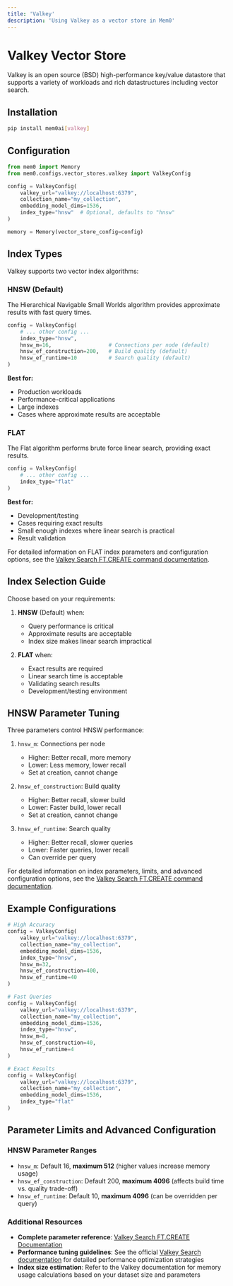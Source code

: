 ```yaml
---
title: 'Valkey'
description: 'Using Valkey as a vector store in Mem0'
---
```


# Valkey Vector Store

Valkey is an open source (BSD) high-performance key/value datastore that supports a variety of workloads and rich datastructures including vector search.

## Installation

```bash
pip install mem0ai[valkey]
```

## Configuration

```python
from mem0 import Memory
from mem0.configs.vector_stores.valkey import ValkeyConfig

config = ValkeyConfig(
    valkey_url="valkey://localhost:6379",
    collection_name="my_collection",
    embedding_model_dims=1536,
    index_type="hnsw"  # Optional, defaults to "hnsw"
)

memory = Memory(vector_store_config=config)
```

## Index Types

Valkey supports two vector index algorithms:

### HNSW (Default)
The Hierarchical Navigable Small Worlds algorithm provides approximate results with fast query times.

```python
config = ValkeyConfig(
    # ... other config ...
    index_type="hnsw",
    hnsw_m=16,                  # Connections per node (default)
    hnsw_ef_construction=200,   # Build quality (default)
    hnsw_ef_runtime=10          # Search quality (default)
)
```

**Best for:**
- Production workloads
- Performance-critical applications
- Large indexes
- Cases where approximate results are acceptable

### FLAT
The Flat algorithm performs brute force linear search, providing exact results.

```python
config = ValkeyConfig(
    # ... other config ...
    index_type="flat"
)
```

**Best for:**
- Development/testing
- Cases requiring exact results
- Small enough indexes where linear search is practical
- Result validation

For detailed information on FLAT index parameters and configuration options, see the [Valkey Search FT.CREATE command documentation](https://github.com/valkey-io/valkey-search/blob/main/COMMANDS.md#ftcreate).

## Index Selection Guide

Choose based on your requirements:

1. **HNSW** (Default) when:
   - Query performance is critical
   - Approximate results are acceptable
   - Index size makes linear search impractical

2. **FLAT** when:
   - Exact results are required
   - Linear search time is acceptable
   - Validating search results
   - Development/testing environment

## HNSW Parameter Tuning

Three parameters control HNSW performance:

1. `hnsw_m`: Connections per node
   - Higher: Better recall, more memory
   - Lower: Less memory, lower recall
   - Set at creation, cannot change

2. `hnsw_ef_construction`: Build quality
   - Higher: Better recall, slower build
   - Lower: Faster build, lower recall
   - Set at creation, cannot change

3. `hnsw_ef_runtime`: Search quality
   - Higher: Better recall, slower queries
   - Lower: Faster queries, lower recall
   - Can override per query

For detailed information on index parameters, limits, and advanced configuration options, see the [Valkey Search FT.CREATE command documentation](https://github.com/valkey-io/valkey-search/blob/main/COMMANDS.md#ftcreate).

## Example Configurations

```python
# High Accuracy
config = ValkeyConfig(
    valkey_url="valkey://localhost:6379",
    collection_name="my_collection",
    embedding_model_dims=1536,
    index_type="hnsw",
    hnsw_m=32,
    hnsw_ef_construction=400,
    hnsw_ef_runtime=40
)

# Fast Queries
config = ValkeyConfig(
    valkey_url="valkey://localhost:6379",
    collection_name="my_collection",
    embedding_model_dims=1536,
    index_type="hnsw",
    hnsw_m=8,
    hnsw_ef_construction=40,
    hnsw_ef_runtime=4
)

# Exact Results
config = ValkeyConfig(
    valkey_url="valkey://localhost:6379",
    collection_name="my_collection",
    embedding_model_dims=1536,
    index_type="flat"
)
```

## Parameter Limits and Advanced Configuration

### HNSW Parameter Ranges
- `hnsw_m`: Default 16, **maximum 512** (higher values increase memory usage)
- `hnsw_ef_construction`: Default 200, **maximum 4096** (affects build time vs. quality trade-off)
- `hnsw_ef_runtime`: Default 10, **maximum 4096** (can be overridden per query)

### Additional Resources
- **Complete parameter reference**: [Valkey Search FT.CREATE Documentation](https://github.com/valkey-io/valkey-search/blob/main/COMMANDS.md#ftcreate)
- **Performance tuning guidelines**: See the official [Valkey Search documentation](https://valkey.io/topics/search/) for detailed performance optimization strategies
- **Index size estimation**: Refer to the Valkey documentation for memory usage calculations based on your dataset size and parameters
